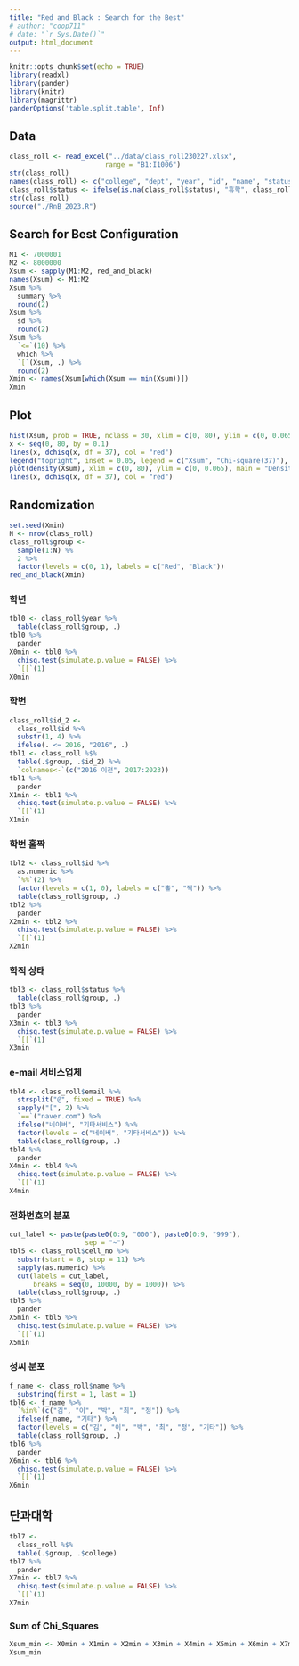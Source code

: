 ```yaml
---
title: "Red and Black : Search for the Best"
# author: "coop711"
# date: "`r Sys.Date()`"
output: html_document
---
```


```r
knitr::opts_chunk$set(echo = TRUE)
library(readxl)
library(pander)
library(knitr)
library(magrittr)
panderOptions('table.split.table', Inf)
```

## Data

```r
class_roll <- read_excel("../data/class_roll230227.xlsx", 
                        range = "B1:I1006")
str(class_roll)
names(class_roll) <- c("college", "dept", "year", "id", "name", "status", "email", "cell_no")
class_roll$status <- ifelse(is.na(class_roll$status), "휴학", class_roll$status)
str(class_roll)
source("./RnB_2023.R")
```


## Search for Best Configuration

```r
M1 <- 7000001
M2 <- 8000000
Xsum <- sapply(M1:M2, red_and_black)
names(Xsum) <- M1:M2
Xsum %>%
  summary %>%
  round(2) 
Xsum %>%
  sd %>%
  round(2)
Xsum %>%
  `<=`(10) %>%
  which %>%
  `[`(Xsum, .) %>%
  round(2)
Xmin <- names(Xsum[which(Xsum == min(Xsum))])
Xmin
```

## Plot

```r
hist(Xsum, prob = TRUE, nclass = 30, xlim = c(0, 80), ylim = c(0, 0.065))
x <- seq(0, 80, by = 0.1)
lines(x, dchisq(x, df = 37), col = "red")
legend("topright", inset = 0.05, legend = c("Xsum", "Chi-square(37)"), col = c("black", "red"), lty = 1)
plot(density(Xsum), xlim = c(0, 80), ylim = c(0, 0.065), main = "Density Estimation of Xsum")
lines(x, dchisq(x, df = 37), col = "red")
```

## Randomization

```r
set.seed(Xmin)
N <- nrow(class_roll) 
class_roll$group <- 
  sample(1:N) %%
  2 %>%
  factor(levels = c(0, 1), labels = c("Red", "Black"))
red_and_black(Xmin)
```

### 학년

```r
tbl0 <- class_roll$year %>%
  table(class_roll$group, .) 
tbl0 %>%
  pander
X0min <- tbl0 %>%
  chisq.test(simulate.p.value = FALSE) %>%
  `[[`(1)
X0min
```

### 학번

```r
class_roll$id_2 <-
  class_roll$id %>%
  substr(1, 4) %>%
  ifelse(. <= 2016, "2016", .)
tbl1 <- class_roll %$%
  table(.$group, .$id_2) %>%
  `colnames<-`(c("2016 이전", 2017:2023)) 
tbl1 %>%
  pander
X1min <- tbl1 %>%
  chisq.test(simulate.p.value = FALSE) %>%
  `[[`(1)
X1min
```

### 학번 홀짝

```r
tbl2 <- class_roll$id %>%
  as.numeric %>%
  `%%`(2) %>%
  factor(levels = c(1, 0), labels = c("홀", "짝")) %>%
  table(class_roll$group, .) 
tbl2 %>%
  pander
X2min <- tbl2 %>%
  chisq.test(simulate.p.value = FALSE) %>%
  `[[`(1)
X2min
```

### 학적 상태

```r
tbl3 <- class_roll$status %>%
  table(class_roll$group, .) 
tbl3 %>%
  pander
X3min <- tbl3 %>%
  chisq.test(simulate.p.value = FALSE) %>%
  `[[`(1)
X3min
```

### e-mail 서비스업체

```r
tbl4 <- class_roll$email %>%
  strsplit("@", fixed = TRUE) %>%
  sapply("[", 2) %>%
  `==`("naver.com") %>%
  ifelse("네이버", "기타서비스") %>%
  factor(levels = c("네이버", "기타서비스")) %>%
  table(class_roll$group, .) 
tbl4 %>%
  pander
X4min <- tbl4 %>%
  chisq.test(simulate.p.value = FALSE) %>%
  `[[`(1)
X4min
```

### 전화번호의 분포

```r
cut_label <- paste(paste0(0:9, "000"), paste0(0:9, "999"), 
                   sep = "~")
tbl5 <- class_roll$cell_no %>%
  substr(start = 8, stop = 11) %>%
  sapply(as.numeric) %>%
  cut(labels = cut_label, 
      breaks = seq(0, 10000, by = 1000)) %>%
  table(class_roll$group, .) 
tbl5 %>%
  pander
X5min <- tbl5 %>%
  chisq.test(simulate.p.value = FALSE) %>%
  `[[`(1)
X5min
```

### 성씨 분포

```r
f_name <- class_roll$name %>%
  substring(first = 1, last = 1) 
tbl6 <- f_name %>%
  `%in%`(c("김", "이", "박", "최", "정")) %>%
  ifelse(f_name, "기타") %>%
  factor(levels = c("김", "이", "박", "최", "정", "기타")) %>%
  table(class_roll$group, .) 
tbl6 %>%
  pander
X6min <- tbl6 %>%
  chisq.test(simulate.p.value = FALSE) %>%
  `[[`(1)
X6min
```

## 단과대학

```r
tbl7 <- 
  class_roll %$%
  table(.$group, .$college) 
tbl7 %>%
  pander
X7min <- tbl7 %>%
  chisq.test(simulate.p.value = FALSE) %>%
  `[[`(1) 
X7min
```

### Sum of Chi_Squares

```r
Xsum_min <- X0min + X1min + X2min + X3min + X4min + X5min + X6min + X7min
Xsum_min
```

<!--
```r
save.image("./red_and_black_optimum_data_202301_7_v2.RData")
```
-->